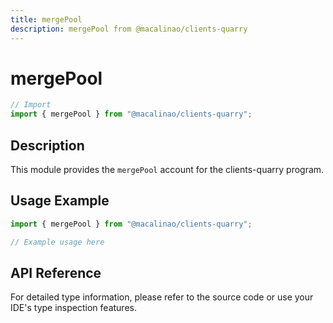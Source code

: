 ```yaml
---
title: mergePool
description: mergePool from @macalinao/clients-quarry
---
```


# mergePool

```typescript
// Import
import { mergePool } from "@macalinao/clients-quarry";
```

## Description

This module provides the `mergePool` account for the clients-quarry program.

## Usage Example

```typescript
import { mergePool } from "@macalinao/clients-quarry";

// Example usage here
```

## API Reference

For detailed type information, please refer to the source code or use your IDE's type inspection features.
